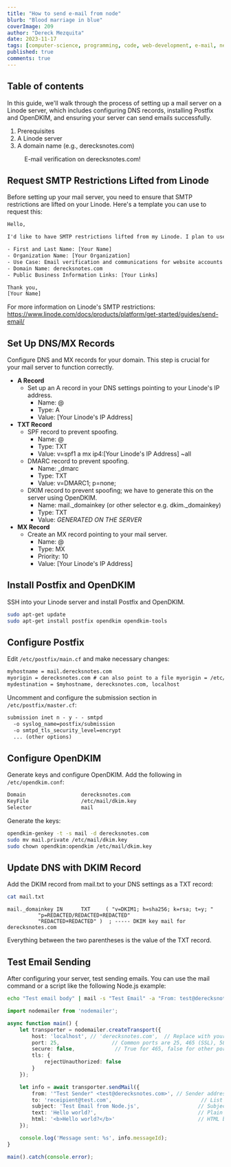 ```yaml
---
title: "How to send e-mail from node"
blurb: "Blood marriage in blue"
coverImage: 209
author: "Dereck Mezquita"
date: 2023-11-17
tags: [computer-science, programming, code, web-development, e-mail, networking]
published: true
comments: true
---
```


## Table of contents

In this guide, we'll walk through the process of setting up a mail server on a Linode server, which includes configuring DNS records, installing Postfix and OpenDKIM, and ensuring your server can send emails successfully.

1. Prerequisites
1. A Linode server
1. A domain name (e.g., derecksnotes.com)

<Figure src="/blog/20231117_how-to-send-e-mail-from-node/derecksnotes-e-mail-verification.jpeg">
    E-mail verification on derecksnotes.com!
</Figure>

## Request SMTP Restrictions Lifted from Linode

Before setting up your mail server, you need to ensure that SMTP restrictions are lifted on your Linode. Here's a template you can use to request this:

```txt
Hello,

I'd like to have SMTP restrictions lifted from my Linode. I plan to use it for sending email verifications and communications for website accounts.

- First and Last Name: [Your Name]
- Organization Name: [Your Organization]
- Use Case: Email verification and communications for website accounts
- Domain Name: derecksnotes.com
- Public Business Information Links: [Your Links]

Thank you,
[Your Name]
```

For more information on Linode's SMTP restrictions: https://www.linode.com/docs/products/platform/get-started/guides/send-email/

## Set Up DNS/MX Records

Configure DNS and MX records for your domain. This step is crucial for your mail server to function correctly.

- **A Record**
    - Set up an A record in your DNS settings pointing to your Linode's IP address.
        - Name: @
        - Type: A
        - Value: [Your Linode's IP Address]
- **TXT Record**
    - SPF record to prevent spoofing.
        - Name: @
        - Type: TXT
        - Value: v=spf1 a mx ip4:[Your Linode's IP Address] ~all
    - DMARC record to prevent spoofing.
        - Name: _dmarc
        - Type: TXT
        - Value: v=DMARC1; p=none;
    - DKIM record to prevent spoofing; we have to generate this on the server using OpenDKIM.
        - Name: mail._domainkey (or other selector e.g. dkim._domainkey)
        - Type: TXT
        - Value: *GENERATED ON THE SERVER*
- **MX Record**
    - Create an MX record pointing to your mail server.
        - Name: @
        - Type: MX
        - Priority: 10
        - Value: [Your Linode's IP Address]

## Install Postfix and OpenDKIM

SSH into your Linode server and install Postfix and OpenDKIM.

```bash
sudo apt-get update
sudo apt-get install postfix opendkim opendkim-tools
```

## Configure Postfix

Edit `/etc/postfix/main.cf` and make necessary changes:

```txt
myhostname = mail.derecksnotes.com
myorigin = derecksnotes.com # can also point to a file myorigin = /etc/mailname
mydestination = $myhostname, derecksnotes.com, localhost
```

Uncomment and configure the submission section in `/etc/postfix/master.cf`:

```txt
submission inet n - y - - smtpd
  -o syslog_name=postfix/submission
  -o smtpd_tls_security_level=encrypt
  ... (other options)
```

## Configure OpenDKIM

Generate keys and configure OpenDKIM. Add the following in `/etc/opendkim.conf`:

```txt
Domain                  derecksnotes.com
KeyFile                 /etc/mail/dkim.key
Selector                mail
```

Generate the keys:

```bash
opendkim-genkey -t -s mail -d derecksnotes.com
sudo mv mail.private /etc/mail/dkim.key
sudo chown opendkim:opendkim /etc/mail/dkim.key
```

## Update DNS with DKIM Record

Add the DKIM record from mail.txt to your DNS settings as a TXT record:

```bash
cat mail.txt
```

```
mail._domainkey IN      TXT     ( "v=DKIM1; h=sha256; k=rsa; t=y; "
          "p=REDACTED/REDACTED+REDACTED"
          "REDACTED+REDACTED" )  ; ----- DKIM key mail for derecksnotes.com
```

Everything between the two parentheses is the value of the TXT record.

## Test Email Sending

After configuring your server, test sending emails. You can use the mail command or a script like the following Node.js example:

```bash
echo "Test email body" | mail -s "Test Email" -a "From: test@derecksnotes.com" receipient@test.com
```

```ts
import nodemailer from 'nodemailer';

async function main() {
    let transporter = nodemailer.createTransport({
        host: 'localhost', // 'derecksnotes.com',  // Replace with your SMTP server address
        port: 25,                 // Common ports are 25, 465 (SSL), 587 (TLS)
        secure: false,             // True for 465, false for other ports
        tls: {
            rejectUnauthorized: false
        }
    });

    let info = await transporter.sendMail({
        from: '"Test Sender" <test@derecksnotes.com>', // Sender address
        to: 'receipient@test.com',                             // List of receivers
        subject: 'Test Email from Node.js',                   // Subject line
        text: 'Hello world?',                                 // Plain text body
        html: '<b>Hello world?</b>'                           // HTML body content
    });

    console.log('Message sent: %s', info.messageId);
}

main().catch(console.error);
```